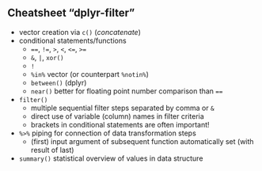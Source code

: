 


## Cheatsheet "dplyr-filter"

- vector creation via `c()` (*concatenate*)
- conditional statements/functions
  - `==`, `!=`, `>`, `<`, `<=`, `>=`
  - `&`, `|`, `xor()`
  - `!`
  - `%in%` vector (or counterpart `%notin%`)
  - `between()` (dplyr)
  - `near()` better for floating point number comparison than `==`
- `filter()`
  - multiple sequential filter steps separated by comma or `&`
  - direct use of variable (column) names in filter criteria
  - brackets in conditional statements are often important!
- `%>%` piping for connection of data transformation steps
  - (first) input argument of subsequent function automatically set (with result of last)
- `summary()` statistical overview of values in data structure



